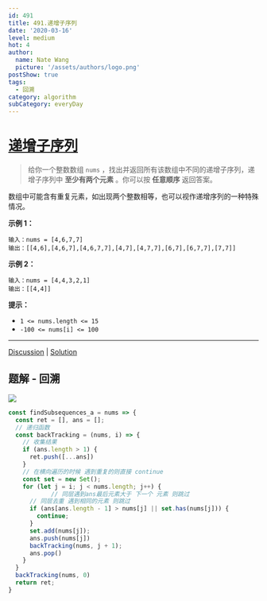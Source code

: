```yaml
---
id: 491
title: 491.递增子序列
date: '2020-03-16'
level: medium
hot: 4
author:
  name: Nate Wang
  picture: '/assets/authors/logo.png'
postShow: true
tags:
  - 回溯
category: algorithm
subCategory: everyDay
---
```



# [递增子序列](https://leetcode-cn.com/problems/increasing-subsequences/description/)



> 给你一个整数数组 `nums` ，找出并返回所有该数组中不同的递增子序列，递增子序列中 **至少有两个元素** 。你可以按 **任意顺序** 返回答案。

数组中可能含有重复元素，如出现两个整数相等，也可以视作递增序列的一种特殊情况。

**示例 1：**

```
输入：nums = [4,6,7,7]
输出：[[4,6],[4,6,7],[4,6,7,7],[4,7],[4,7,7],[6,7],[6,7,7],[7,7]]
```

**示例 2：**

```
输入：nums = [4,4,3,2,1]
输出：[[4,4]]
```

**提示：**

- `1 <= nums.length <= 15`
- `-100 <= nums[i] <= 100`

------

[Discussion](https://leetcode-cn.com/problems/increasing-subsequences/comments/) | [Solution](https://leetcode-cn.com/problems/increasing-subsequences/solution/)

## 题解 - 回溯



![](/Users/wangbaoqi/个人资源/图片素材搜集/博客/algorithm/backTracking/递增子序列.svg)





```js
const findSubsequences_a = nums => {
  const ret = [], ans = [];
  // 递归函数
  const backTracking = (nums, i) => {
    // 收集结果
    if (ans.length > 1) {
      ret.push([...ans])
    }
    // 在横向遍历的时候 遇到重复的则直接 continue 
    const set = new Set();
    for (let j = i; j < nums.length; j++) {
			// 同层遇到ans最后元素大于 下一个 元素 则跳过
      // 同层去重 遇到相同的元素 则跳过
      if (ans[ans.length - 1] > nums[j] || set.has(nums[j])) {
        continue;
      }
      set.add(nums[j]);
      ans.push(nums[j])
      backTracking(nums, j + 1);
      ans.pop()
    }
  }
  backTracking(nums, 0)
  return ret;
}
```

